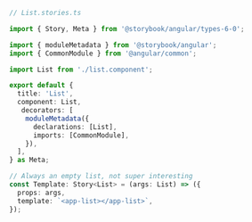 ```ts
// List.stories.ts

import { Story, Meta } from '@storybook/angular/types-6-0';

import { moduleMetadata } from '@storybook/angular';
import { CommonModule } from '@angular/common';

import List from './list.component';

export default {
  title: 'List',
  component: List,
   decorators: [
    moduleMetadata({
      declarations: [List],
      imports: [CommonModule],
    }),
  ],
} as Meta;

// Always an empty list, not super interesting
const Template: Story<List> = (args: List) => ({
  props: args,
  template: `<app-list></app-list>`,
});
```

